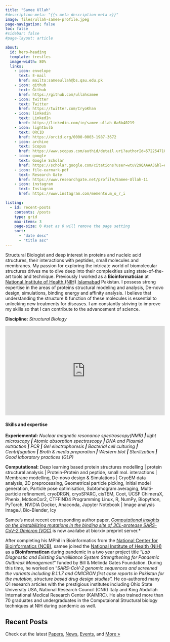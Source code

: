 ```yaml
---
title: "Samee Ullah"
#description-meta: "{{< meta description-meta >}}"
image: files/ullah-samee-profile.jpeg
page-navigation: false
toc: false
#sidebar: false
#page-layout: article

about:
  id: hero-heading
  template: trestles
  image-width: 80%
  links:
    - icon: envelope
      text: E-mail
      href: mailto:sameeullah@bs.qau.edu.pk
    - icon: github
      text: Github
      href: https://github.com/ullahsamee
    - icon: twitter
      text: Twitter
      href: https://twitter.com/CryoKhan      
    - icon: linkedin
      text: LinkedIn
      href: https://linkedin.com/in/samee-ullah-6a6b40219
    - icon: lightbulb
      text: ORCID
      href: https://orcid.org/0000-0003-1987-3672  
    - icon: archive
      text: Scopus
      href: https://www.scopus.com/authid/detail.uri?authorId=57225471093
    - icon: google
      text: Google Scholar
      href: https://scholar.google.com/citations?user=wtuV29QAAAAJ&hl=en
    - icon: file-earmark-pdf
      text: Research Gate
      href: https://www.researchgate.net/profile/Samee-Ullah-11
    - icon: instagram
      text: Instagram
      href: https://www.instagram.com/memento.m_o_r_i

listing:
  - id: recent-posts
    contents: /posts
    type: grid
    max-items: 3
    page-size: 0 #set as 0 will remove the page setting
    sort: 
      - "date desc"
      - "title asc"
---
```



::: {#hero-heading}
Structural Biologist and deep interest in proteins and nucleic acid structures, their interactions with peptides, small molecules and membranes. My passion for exploring the intricate world of biomolecular structures drives me to dive deep into their complexities using state-of-the-art tools and technique. Previously I worked as a **Bioinformatician** at [National Institute of Health (NIH)](https://www.nih.org.pk/){style="font-size: 11pt;"} [Islamabad](https://www.youtube.com/watch?v=7_WuTK9fH9Y){style="font-size: 11pt;"} Pakistan. I possess strong expertise in the areas of proteins structural modeling and analysis, De-novo design, simulations, binding energy and affinity analysis. I believe that understanding the structure & function of these molecules is essential to unlocking new treatments for diseases. I am constantly striving to improve my skills so that I can contribute to the advancement of science.


**Discipline:** *Structural Biology*

::: {style="width:100%;height:0;padding-bottom:56%;position:relative;"}
<iframe src="https://giphy.com/embed/TesEfAlnf71SuBusfp" width="100%" height="100%" style="position:absolute" frameBorder="0" class="giphy-embed" allowFullScreen>

</iframe>
:::

<p><a href="https://giphy.com/gifs/Nanome-TesEfAlnf71SuBusfp"> </a></p>

#### **Skills and expertise**

**Experiemental:** *Nuclear magnetic resonance spectroscopy(NMR) **\|** light microscopy **\|** Atomic absorption spectroscopy **\|** DNA and Plasmid extraction **\|** PCR **\|** Gel electrophoresis **\|** Bacterial cell culturing **\|** Centrifugation **\|** Broth & media preparation **\|** Western blot **\|** Sterilization **\|** Good laboratory practices (GLP)*

**Computational:** Deep learning based protein structures modelling \| protein structural analysis \| Protein-Protein and peptide, small mol. interactions \| Membrane modelling, De-novo design & Simulations \| CryoEM data analysis, 2D preprocessing, Geometrical particle picking, Initial model generation, Particle pose optimisation, Subtomogram averaging, Multi-particle refinement, cryoDRGN, cryoSPARC, cisTEM, Coot, UCSF ChimeraX, Phenix, MotionCor2, CTFFIND4 Programming Linux, R, NumPy, Biopython, PyTorch, NVIDIA Docker, Anaconda, Jupyter Notebook \| Image analysis ImageJ, Bio-Blender, Icy
:::

Samee's most recent corresponding author paper, [*Computational insights on the destabilizing mutations in the binding site of 3CL-protease SARS-CoV-2 Omicron (VOC)*](https://www.biorxiv.org/content/10.1101/2023.05.24.542061v1) is now availabe at biorxiv preprint server.\*

After completing his MPhil in Bioinformatics from the [National Center for Bioinformatics (NCB)](#0){style="font-size: 11pt;"}, samee joined the [National Institute of Health (NIH)](https://www.nih.org.pk/){style="font-size: 11pt;"} as a **Bioinformatican** during pandemic in a two year project title "*Lab Diagnostic and Existing Surveilliance System Strengthening for Pandemic Outbreak Management*" funded by Bill & Melinda Gates Foundation. During this time, he worked on "*SARS-CoV-2 genomic sequences* *and screened the variants including B.1.1.7 and OMICRON first case reports in Pakistan for the mutation, structure based drug design studies".* He co-authored many Q1 research articles with the prestigious institutes including Ohio State University USA, National Research Council (CNR) Italy and King Abdullah International Medical Research Center (KAIMRC). He also trained more than 70 graduates and undergraduates in the Computaional Structural biology techniques at NIH during pandemic as well.

## Recent Posts

Check out the latest [Papers](posts.qmd#category=paper), [News](posts.qmd#category=news), [Events](posts.qmd#category=event), and [More »](/posts.qmd)

::: {#recent-posts}
:::